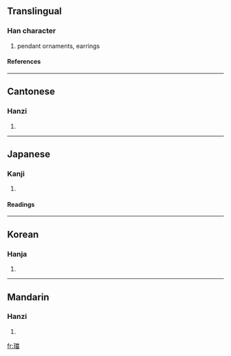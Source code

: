{{see|珰}}

==Translingual==
===Han character===
{{Han char|rn=96|rad=玉|as=13|sn=17|four=1916<sub>6</sub>|canj=一土火月田 (MGFBW)}}
# pendant ornaments, earrings
====References====
{{Han ref|kx=0743.060|dkj=21276|dj=1152.060|hdz=21140.010|uh=74AB|ud=29867|bh=ED68|bd=60776}}

----
==Cantonese==
===Hanzi===
{{yue-hanzi|jyut=|y=dong1}}
# {{defn|Cantonese}}

----
==Japanese==
===Kanji===
{{ja-kanji|grade=|rs=玉13}}
# {{defn|Japanese}} 
====Readings====
{{ja-readings|on=[[とう]] (tō)|kun=[[みみかざり]] (mimikazari)|nanori=}}

----
==Korean==
===Hanja===
{{ko-hanja|hangeul=당|eumhun=|rv=dang|mr=tang|y=tang}}
# {{defn|Korean}}

----
==Mandarin==
===Hanzi===
{{cmn-hanzi|sim=珰|pin=[[dāng]] (dang1)|wg=tang<sup>1</sup>}}
# {{defn|Mandarin}}

[[fr:璫]]